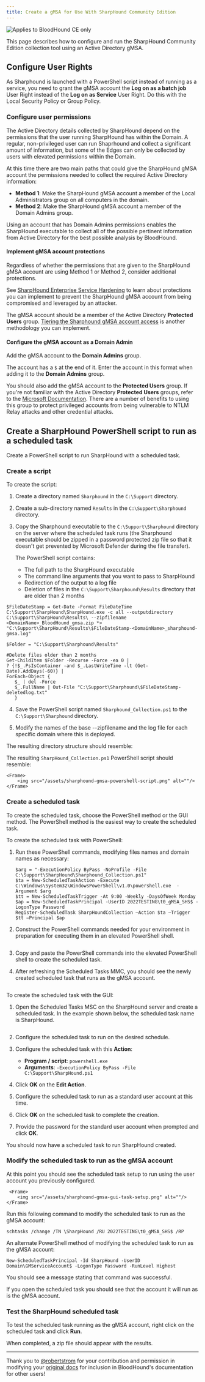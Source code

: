 ```yaml
---
title: Create a gMSA for Use With SharpHound Community Edition
---
```



<img noZoom src="/assets/community-edition-pill-tag.svg" alt="Applies to BloodHound CE only"/>

This page describes how to configure and run the SharpHound Community Edition collection tool using an Active Directory gMSA.

<MySnippet word="Community Edition"/>

## Configure User Rights

As Sharphound is launched with a PowerShell script instead of running as a service, you need to grant the gMSA account the **Log on as a batch job** User Right instead of the **Log on as Service** User Right. Do this with the Local Security Policy or Group Policy.

### Configure user permissions

The Active Directory details collected by SharpHound depend on the permissions that the user running SharpHound has within the Domain.
A regular, non-privileged user can run Shaprhound and collect a significant amount of information, but some of the Edges can only be collected by users with elevated permissions within the Domain.

At this time there are two main paths that could give the SharpHound gMSA account the permissions needed to collect the required Active Directory information:

- **Method 1**: Make the SharpHound gMSA account a member of the Local Administrators group on all computers in the domain.
- **Method 2**: Make the SharpHound gMSA account a member of the Domain Admins group.

Using an account that has Domain Admins permissions enables the SharpHound executable to collect all of the possible pertinent information from Active Directory for the best possible analysis by BloodHound.

#### Implement gMSA account protections
Regardless of whether the permissions that are given to the SharpHound gMSA account are using Method 1 or Method 2, consider additional protections.

See [SharpHound Enterprise Service Hardening](/manage-bloodhound/securing-bloodhound-and-collectors/sharphound-hardening.mdx) to learn about protections you can implement to prevent the SharpHound gMSA account from being compromised and leveraged by an attacker.

The gMSA account should be a member of the Active Directory **Protected Users** group.
[Tiering the Sharphound gMSA account access](install-data-collector/install-sharphound/tiered-collector-strategy) is another methodology you can implement.

#### Configure the gMSA account as a Domain Admin

Add the gMSA account to the **Domain Admins** group.

<Note>The account has a `$` at the end of it. Enter the account in this format when adding it to the **Domain Admins** group.</Note>

You should also add the gMSA account to the **Protected Users** group. If you're not familiar with the Active Directory **Protected Users** groups, refer to the [Microsoft Documentation](https://learn.microsoft.com/en-us/windows-server/security/credentials-protection-and-management/protected-users-security-group). There are a number of benefits to using this group to protect privileged accounts from being vulnerable to NTLM Relay attacks and other credential attacks.

## Create a SharpHound PowerShell script to run as a scheduled task

Create a PowerShell script to run SharpHound with a scheduled task.

### Create a script

To create the script:

1. Create a directory named `Sharphound` in the `C:\Support` directory.
2. Create a sub-directory named `Results` in the `C:\Support\Sharphound` directory.
3. Copy the Sharphound executable to the `C:\Support\Sharphound` directory on the server where the scheduled task runs (the Sharphound executable should be zipped in a password protected zip file so that it doesn't get prevented by Microsoft Defender during the file transfer).

    The PowerShell script contains:

    - The full path to the SharpHound executable
    - The command line arguments that you want to pass to SharpHound
    - Redirection of the output to a log file
    - Deletion of files in the `C:\Support\Sharphound\Results` directory that are older than 2 months

```
$FileDateStamp = Get-Date -Format FileDateTime
C:\Support\SharpHound\SharpHound.exe -c all --outputdirectory C:\Support\SharpHound\Results\ --zipfilename <DomainName>_BloodHound_gmsa.zip *> "C:\Support\SharpHound\Results\$FileDateStamp-<DomainName>_sharphound-gmsa.log"

$Folder = "C:\Support\Sharphound\Results"

#Delete files older than 2 months
Get-ChildItem $Folder -Recurse -Force -ea 0 |
? {!$_.PsIsContainer -and $_.LastWriteTime -lt (Get-Date).AddDays(-60)} |
ForEach-Object {
   $_ | del -Force
   $_.FullName | Out-File "C:\Support\Sharphound\$FileDateStamp-deletedlog.txt"
   }
```

4. Save the PowerShell script named `Sharphound_Collection.ps1` to the `C:\Support\Sharphound` directory.

5. Modify the names of the base --zipfilename and the log file for each specific domain where this is deployed.


The resulting directory structure should resemble:
    <Frame>
        <img src="/assets/sharphound-gmsa-directory-structure.png" alt=""/>
    </Frame>

The resulting `SharpHound_Collection.ps1` PowerShell script should resemble:

    <Frame>
        <img src="/assets/sharphound-gmsa-powershell-script.png" alt=""/>
    </Frame>

### Create a scheduled task

To create the scheduled task, choose the PowerShell method or the GUI method. The PowerShell method is the easiest way to create the scheduled task.

To create the scheduled task with PowerShell:

1. Run these PowerShell commands, modifying files names and domain names as necessary:

    ```
    $arg = "-ExecutionPolicy ByPass -NoProfile -File C:\Support\SharpHound\Sharphound_Collection.ps1"
    $ta = New-ScheduledTaskAction -Execute C:\Windows\System32\WindowsPowerShell\v1.0\powershell.exe  -Argument $arg
    $tt = New-ScheduledTaskTrigger -At 9:00 -Weekly -DaysOfWeek Monday
    $ap = New-ScheduledTaskPrincipal -UserID 2022TESTING\t0_gMSA_SHS$ -LogonType Password 
    Register-ScheduledTask SharpHoundCollection –Action $ta –Trigger $tt –Principal $ap
    ```
2. Construct the PowerShell commands needed for your environment in preparation for executing them in an elevated PowerShell shell.

    <Frame>
        <img src="/assets/sharphound-gmsa-powershell-env-commands.png" alt=""/>
    </Frame>

3. Copy and paste the PowerShell commands into the elevated PowerShell shell to create the scheduled task.
4. After refreshing the Scheduled Tasks MMC, you should see the newly created scheduled task that runs as the gMSA account.

 <Frame>
        <img src="/assets/sharphound-gmsa-powershell-created-task.png" alt=""/>
 </Frame>

To create the scheduled task with the GUI:

1. Open the Scheduled Tasks MSC on the SharpHound server and create a scheduled task. In the example shown below, the scheduled task name is SharpHound.

     <Frame>
        <img src="/assets/sharphound-gmsa-gui-created-task.png" alt=""/>
    </Frame>

2. Configure the scheduled task to run on the desired schedule.
3. Configure the scheduled task with this **Action**:

    -  **Program / script**: `powershell.exe`
    - **Arguments**: `-ExecutionPolicy ByPass -File C:\Support\SharpHound.ps1`

4. Click **OK** on the **Edit Action**.
5. Configure the scheduled task to run as a standard user account at this time.
6. Click **OK** on the scheduled task to complete the creation.
7. Provide the password for the standard user account when prompted and click **OK**.

You should now have a scheduled task to run SharpHound created.

### Modify the scheduled task to run as the gMSA account

At this point you should see the scheduled task setup to run using the user account you previously configured.

     <Frame>
        <img src="/assets/sharphound-gmsa-gui-task-setup.png" alt=""/>
    </Frame>

Run this following command to modify the scheduled task to run as the gMSA account:

```
schtasks /change /TN \SharpHound /RU 2022TESTING\t0_gMSA_SHS$ /RP
```

An alternate PowerShell method of modifying the scheduled task to run as the gMSA account:

```
New-ScheduledTaskPrincipal -Id SharpHound -UserID Domain\GMServiceAccount$ -LogonType Password -RunLevel Highest
```

You should see a message stating that command was successful.

If you open the scheduled task you should see that the account it will run as is the gMSA account.

### Test the SharpHound scheduled task

To test the scheduled task running as the gMSA account, right click on the scheduled task and click **Run**.

When completed, a zip file should appear with the results.

----
<Check><Icon icon="heart" iconType="solid" /> Thank you to [@robertstrom](https://github.com/robertstrom) for your contribution and permission in modifying your [original docs](https://github.com/robertstrom/SharphoundgMSA/tree/main) for inclusion in BloodHound's documentation for other users!</Check>
